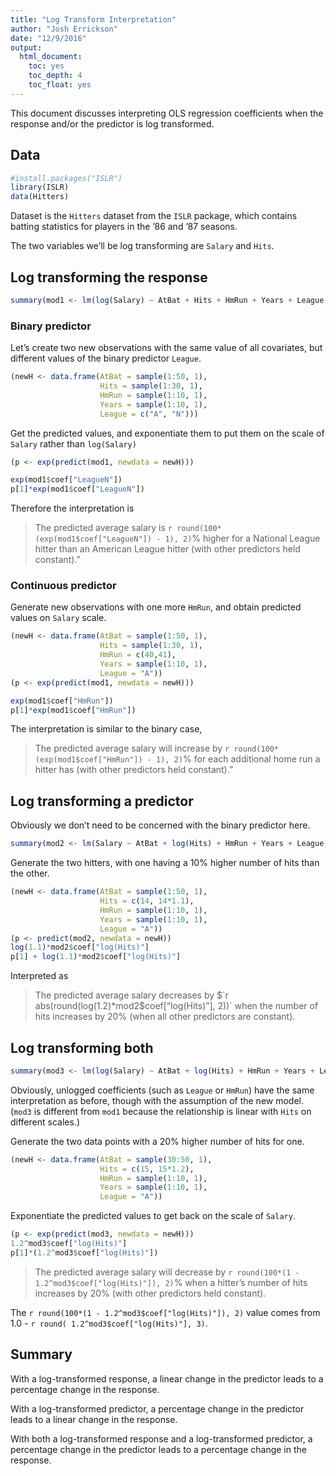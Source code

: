```yaml
---
title: "Log Transform Interpretation"
author: "Josh Errickson"
date: "12/9/2016"
output:
  html_document:
    toc: yes
    toc_depth: 4
    toc_float: yes
---
```


This document discusses interpreting OLS regression coefficients when the response and/or the predictor is log transformed. 

## Data

```r
#install.packages("ISLR")
library(ISLR)
data(Hitters)
```

Dataset is the `Hitters` dataset from the `ISLR` package, which contains batting statistics for players in the '86 and '87 seasons.

The two variables we'll be log transforming are `Salary` and `Hits`.

## Log transforming the response

```r
summary(mod1 <- lm(log(Salary) ~ AtBat + Hits + HmRun + Years + League, data = Hitters))
```

### Binary predictor

Let's create two new observations with the same value of all covariates, but different values of the binary predictor `League`.
```r
(newH <- data.frame(AtBat = sample(1:50, 1),
                    Hits = sample(1:30, 1),
                    HmRun = sample(1:10, 1),
                    Years = sample(1:10, 1),
                    League = c("A", "N")))
```

Get the predicted values, and exponentiate them to put them on the scale of `Salary` rather than `log(Salary)`

```r
(p <- exp(predict(mod1, newdata = newH)))
```

```r
exp(mod1$coef["LeagueN"])
p[1]*exp(mod1$coef["LeagueN"])
```

Therefore the interpretation is 

> The predicted average salary is `r round(100*(exp(mod1$coef["LeagueN"]) - 1), 2)`\% higher for a National League hitter than an American League hitter (with other predictors held constant)."

### Continuous predictor

Generate new observations with one more `HmRun`, and obtain predicted values on `Salary` scale.

```r
(newH <- data.frame(AtBat = sample(1:50, 1),
                    Hits = sample(1:30, 1),
                    HmRun = c(40,41),
                    Years = sample(1:10, 1),
                    League = "A"))
(p <- exp(predict(mod1, newdata = newH)))
```

```r
exp(mod1$coef["HmRun"])
p[1]*exp(mod1$coef["HmRun"])
```

The interpretation is similar to the binary case,

> The predicted average salary will increase by `r round(100*(exp(mod1$coef["HmRun"]) - 1), 2)`\%  for each additional home run a hitter has (with other predictors held constant)."


## Log transforming a predictor

Obviously we don't need to be concerned with the binary predictor here.
```r
summary(mod2 <- lm(Salary ~ AtBat + log(Hits) + HmRun + Years + League, data = Hitters))
```

Generate the two hitters, with one having a 10\% higher number of hits than the other.
```r
(newH <- data.frame(AtBat = sample(1:50, 1),
                    Hits = c(14, 14*1.1),
                    HmRun = sample(1:10, 1),
                    Years = sample(1:10, 1),
                    League = "A"))
(p <- predict(mod2, newdata = newH))
log(1.1)*mod2$coef["log(Hits)"]
p[1] + log(1.1)*mod2$coef["log(Hits)"]
```
Interpreted as

> The predicted average salary decreases by $`r abs(round(log(1.2)*mod2$coef["log(Hits)"], 2))` when the number of hits increases by 20\% (when all other predictors are constant).

## Log transforming both


```r
summary(mod3 <- lm(log(Salary) ~ AtBat + log(Hits) + HmRun + Years + League, data = Hitters))
```

Obviously, unlogged coefficients (such as `League` or `HmRun`) have the same interpretation as before, though with the assumption of the new model. (`mod3` is different from `mod1` because the relationship is linear with `Hits` on different scales.)

Generate the two data points with a 20\% higher number of hits for one.
```r
(newH <- data.frame(AtBat = sample(30:50, 1),
                    Hits = c(15, 15*1.2),
                    HmRun = sample(1:10, 1),
                    Years = sample(1:10, 1),
                    League = "A"))
```

Exponentiate the predicted values to get back on the scale of `Salary`.

```r
(p <- exp(predict(mod3, newdata = newH)))
1.2^mod3$coef["log(Hits)"]
p[1]*(1.2^mod3$coef["log(Hits)"])
```

> The predicted average salary will decrease by `r round(100*(1 - 1.2^mod3$coef["log(Hits)"]), 2)`\% when a hitter's number of hits increases by 20\% (with other predictors held constant).

The  `r round(100*(1 - 1.2^mod3$coef["log(Hits)"]), 2)` value comes from 1.0 -  `r round( 1.2^mod3$coef["log(Hits)"], 3)`.

## Summary

With a log-transformed response, a linear change in the predictor leads to a percentage change in the response.

With a log-transformed predictor, a percentage change in the predictor leads to a linear change in the response.

With both a log-transformed response and a log-transformed predictor, a percentage change in the predictor leads to a percentage change in the response.
